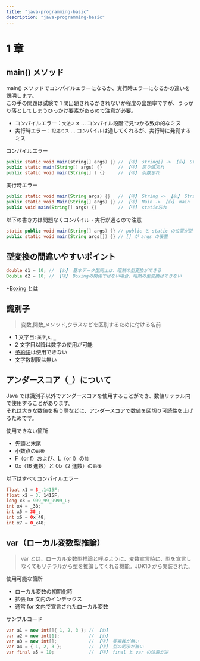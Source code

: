 ```yaml
---
title: "java-programming-basic"
description: "java-programming-basic"
---
```


# 1 章

## main() メソッド

main() メソッドでコンパイルエラーになるか、実行時エラーになるかの違いを説明します。<br />
この手の問題は試験で 1 問出題されるかされないか程度の出題率ですが、うっかり落としてしまうひっかけ要素があるので注意が必要。

- コンパイルエラー：`文法ミス` ... コンパイル段階で見つかる致命的なミス
- 実行時エラー：`記述ミス` ... コンパイルは通してくれるが、実行時に発覚するミス

コンパイルエラー

```java showLineNumbers copy
public static void main(string[] args) {} // 【👎】 string[] -> 【👍】 String[]
public static main(String[] args) {}      // 【👎】 戻り値忘れ
public static void main(String[] ) {}     // 【👎】 引数忘れ
```

実行時エラー

```java showLineNumbers copy
public static void main(String args) {}   // 【👎】 String -> 【👍】 String[]
public static void Main(String[] args) {} // 【👎】 Main -> 【👍】 main
public void main(String[] args) {}        // 【👎】 static忘れ
```

以下の書き方は問題なくコンパイル・実行が通るので注意

```java showLineNumbers copy /static public/, /String args[]/
static public void main(String[] args) {} // public と static の位置が逆
public static void main(String args[]) {} // [] が args の後置
```

## 型変換の間違いやすいポイント

```java showLineNumbers copy
double d1 = 10; // 【👍】 基本データ型同士は、暗黙の型変換ができる
Double d2 = 10; // 【👎】 Boxingの関係ではない場合、暗黙の型変換はできない
```

\*[Boxing とは](/sample-code/basic#user-content-fn-1)

## 識別子

> 変数,関数,メソッド,クラスなどを区別するために付ける名前

- 1 文字目: `英字`,`$`, `_`
- 2 文字目以降は数字の使用が可能
- [予約語](https://www.javadrive.jp/start/const/index7.html)は使用できない
- 文字数制限は無い

## アンダースコア（`_`）について

Java では識別子以外でアンダースコアを使用することができ、数値リテラル内で使用することがあります。<br />
それは大きな数値を扱う際などに、アンダースコアで数値を区切り可読性を上げるためです。

使用できない箇所

- 先頭と末尾
- 小数点の`前後`
- F（or f）および、L（or l）の`前`
- 0x（16 進数）と 0b（2 進数）の`前後`

以下はすべてコンパイルエラー

```java showLineNumbers copy
float x1 = 3_.1415F;
float x2 = 3._1415F;
long x3 = 999_99_9999_L;
int x4 = _38;
int x5 = 38_;
int x6 = 0x_48;
int x7 = 0_x48;
```

## var（ローカル変数型推論）

> var とは、ローカル変数型推論と呼ぶように、変数宣言時に、型を宣言しなくてもリテラルから型を推論してくれる機能。JDK10 から実装された。

使用可能な箇所

- ローカル変数の初期化時
- 拡張 for 文内のインデックス
- 通常 for 文内で宣言されたローカル変数

サンプルコード

```java showLineNumbers copy
var a1 = new int[]{ 1, 2, 3 }; // 【👍】
var a2 = new int[1];           // 【👍】
var a3 = new int[];            // 【👎】 要素数が無い
var a4 = { 1, 2, 3 };          // 【👎】 型の明示が無い
var final a5 = 10;             // 【👎】 final と var の位置が逆
```
